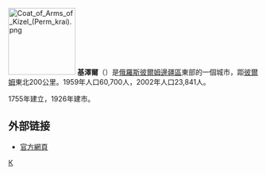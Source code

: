 {{coord|59|03|N|57|39|E|display=title}}
[[File:Coat_of_Arms_of_Kizel_(Perm_krai).png|135px]]
'''基澤爾'''（{{lang-ru|Ки́зел|Kizel}}）是[[俄羅斯|俄羅斯]][[彼爾姆邊疆區|彼爾姆邊疆區]]東部的一個城市，距[[彼爾姆|彼爾姆]]東北200公里。1959年人口60,700人，2002年人口23,841人。

1755年建立，1926年建市。

== 外部链接 ==
* [http://www.kizel.ru/ 官方網頁]{{Wayback|url=http://www.kizel.ru/ |date=20080922093432 }}
{{彼爾姆邊疆區城市}}
{{Authority control}}
[[Category:彼爾姆邊疆區城市|К]]